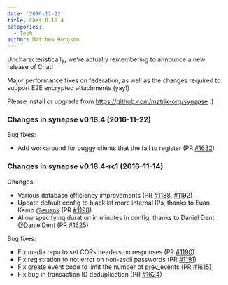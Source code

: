 ```yaml
---
date: '2016-11-22'
title: Chat 0.18.4
categories:
  - Tech
author: Matthew Hodgson
---
```


Uncharacteristically, we're actually remembering to announce a new release of Chat!

Major performance fixes on federation, as well as the changes required to support E2E encrypted attachments (yay!)

Please install or upgrade from <a href="https://github.com/matrix-org/synapse">https://github.com/matrix-org/synapse</a> :)
<div class="markdown-body">
<h3></h3>
<h3>Changes in synapse v0.18.4 (2016-11-22)</h3>
Bug fixes:
<ul>
 	<li>Add workaround for buggy clients that the fail to register (PR <a class="issue-link js-issue-link" href="https://github.com/matrix-org/synapse/pull/1632" data-url="https://github.com/matrix-org/synapse/issues/1632" data-id="190371942" data-error-text="Failed to load issue title" data-permission-text="Issue title is private">#1632</a>)</li>
</ul>
<h3>Changes in synapse v0.18.4-rc1 (2016-11-14)</h3>
Changes:
<ul>
 	<li>Various database efficiency improvements (PR <a class="issue-link js-issue-link" href="https://github.com/matrix-org/synapse/pull/1188" data-url="https://github.com/matrix-org/synapse/issues/1188" data-id="186341262" data-error-text="Failed to load issue title" data-permission-text="Issue title is private">#1188</a>, <a class="issue-link js-issue-link" href="https://github.com/matrix-org/synapse/pull/1192" data-url="https://github.com/matrix-org/synapse/issues/1192" data-id="187084488" data-error-text="Failed to load issue title" data-permission-text="Issue title is private">#1192</a>)</li>
 	<li>Update default config to blacklist more internal IPs, thanks to Euan Kemp <a class="user-mention" href="https://github.com/euank">@euank</a> (PR <a class="issue-link js-issue-link" href="https://github.com/matrix-org/synapse/pull/1198" data-url="https://github.com/matrix-org/synapse/issues/1198" data-id="187605325" data-error-text="Failed to load issue title" data-permission-text="Issue title is private">#1198</a>)</li>
 	<li>Allow specifying duration in minutes in config, thanks to Daniel Dent <a class="user-mention" href="https://github.com/DanielDent">@DanielDent</a> (PR <a class="issue-link js-issue-link" href="https://github.com/matrix-org/synapse/pull/1625" data-url="https://github.com/matrix-org/synapse/issues/1625" data-id="188899917" data-error-text="Failed to load issue title" data-permission-text="Issue title is private">#1625</a>)</li>
</ul>
Bug fixes:
<ul>
 	<li>Fix media repo to set CORs headers on responses (PR <a class="issue-link js-issue-link" href="https://github.com/matrix-org/synapse/pull/1190" data-url="https://github.com/matrix-org/synapse/issues/1190" data-id="186776121" data-error-text="Failed to load issue title" data-permission-text="Issue title is private">#1190</a>)</li>
 	<li>Fix registration to not error on non-ascii passwords (PR <a class="issue-link js-issue-link" href="https://github.com/matrix-org/synapse/pull/1191" data-url="https://github.com/matrix-org/synapse/issues/1191" data-id="187025542" data-error-text="Failed to load issue title" data-permission-text="Issue title is private">#1191</a>)</li>
 	<li>Fix create event code to limit the number of prev_events (PR <a class="issue-link js-issue-link" href="https://github.com/matrix-org/synapse/pull/1615" data-url="https://github.com/matrix-org/synapse/issues/1615" data-id="187962678" data-error-text="Failed to load issue title" data-permission-text="Issue title is private">#1615</a>)</li>
 	<li>Fix bug in transaction ID deduplication (PR <a class="issue-link js-issue-link" href="https://github.com/matrix-org/synapse/pull/1624" data-url="https://github.com/matrix-org/synapse/issues/1624" data-id="188782596" data-error-text="Failed to load issue title" data-permission-text="Issue title is private">#1624</a>)</li>
</ul>
</div>